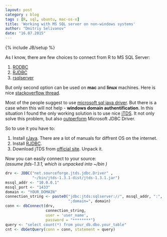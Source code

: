 ```yaml
---
layout: post
category : blog
tags : [R, sql, ubuntu, mac-os-x]
title: 'Working with MS SQL server on non-windows systems'
author: "Dmitriy Selivanov"
date: "16.07.2015"
---
```

{% include JB/setup %}

As I know, there are few choices to connect from R to MS SQL Server:

1. [RODBC](https://cran.r-project.org/web/packages/RODBC/index.html)
2. [RJDBC](https://cran.r-project.org/web/packages/RJDBC/index.html)
3. [rsqlserver](https://github.com/agstudy/rsqlserver)

But only second option can be used on **mac** and **linux** machines. Here is nice [stackoverflow thread](http://stackoverflow.com/questions/14513224/connecting-to-ms-sql-server-from-r-on-mac-linux).

Most of the people suggest to use [microsoft sql java driver](https://www.microsoft.com/en-us/download/confirmation.aspx?id=11774). But there is a case when this will not help - **windows domain authentification**. In this situation I found the only working solution is to use nice [jTDS](http://jtds.sourceforge.net/). It not only solve this problem, but also [outperform](http://jtds.sourceforge.net/benchTest.html) Microsoft JDBC Driver.

So to use it you have to:

1. Install [rJava](https://cran.r-project.org/web/packages/rJava/). There are a lot of manuals for diffrent OS on the internet.
2. Install [RJDBC](https://cran.r-project.org/web/packages/RJDBC/).
3. Download jTDS from [official site](http://sourceforge.net/projects/jtds/files/). Unpack it.

Now you can easily connect to your source:  
*(assume jtds-1.3.1, which is unpacked into ~/bin )*

```r
drv <- JDBC("net.sourceforge.jtds.jdbc.Driver" , 
            "~/bin/jtds-1.3.1-dist/jtds-1.3.1.jar")
mssql_addr <- "10.0.0.1"
mssql_port <- "1433"
domain <- "YOUR_DOMAIN"
connection_string <- paste0("jdbc:jtds:sqlserver://", mssql_addr, ":", mssql_port, 
                            ";domain=", domain)
conn <- dbConnect(drv, 
                  connection_string, 
                  user = 'user_name', 
                  password = "********")
query <- "select count(*) from your_db.dbo.your_table"
cnt <- dbGetQuery(conn = conn, statement = query)
```